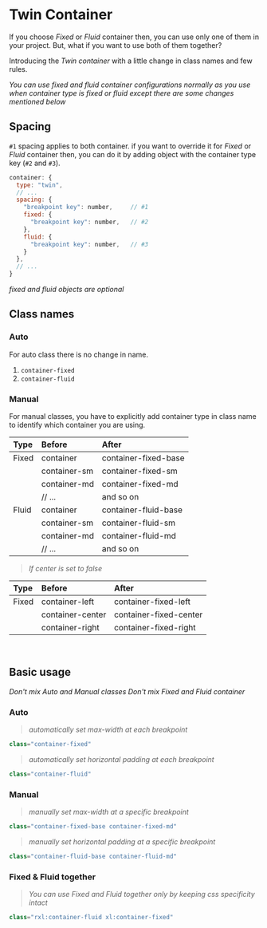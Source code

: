 
# Twin Container

If you choose _Fixed_ or _Fluid_ container then, you can use only one of them in your project. But, what if you want to use both of them together?

Introducing the _Twin container_ with a little change in class names and few rules.

<Callout type="info">
  <em>You can use fixed and fluid container</em>
  <em> configurations normally as you use</em>
  <em> when container type is fixed or fluid</em>
  <em> except there are some changes mentioned below</em>
</Callout>

<br />

## Spacing

`#1` spacing applies to both container. if you want to override it for _Fixed_ or _Fluid_ container then, you can do it by adding object with the container type key (`#2` and `#3`).

```js
container: {
  type: "twin",
  // ...
  spacing: {
    "breakpoint key": number,     // #1
    fixed: {
      "breakpoint key": number,   // #2
    },
    fluid: {
      "breakpoint key": number,   // #3
    }
  },
  // ...
}
```

<Callout type="info">
  <em>fixed and fluid objects are optional</em>
</Callout>

<br />

## Class names

### Auto

For auto class there is no change in name.

1. `container-fixed`
2. `container-fluid`

### Manual

For manual classes, you have to explicitly add container type in class name to identify which container you are using.

| Type  | Before       | After                |
| :---- | :----------- | :------------------- |
| Fixed | container    | container-fixed-base |
|       | container-sm | container-fixed-sm   |
|       | container-md | container-fixed-md   |
|       | // ...       | and so on            |
| Fluid | container    | container-fluid-base |
|       | container-sm | container-fluid-sm   |
|       | container-md | container-fluid-md   |
|       | // ...       | and so on            |

> <em>If center is set to false</em>

| Type  | Before           | After                  |
| :---- | :--------------- | :--------------------- |
| Fixed | container-left   | container-fixed-left   |
|       | container-center | container-fixed-center |
|       | container-right  | container-fixed-right  |

<br />

## Basic usage

<Callout type="error">
  <em>Don't mix Auto and Manual classes</em>
</Callout>
<Callout type="error">
  <em>Don't mix Fixed and Fluid container</em>
</Callout>

### Auto

> <em>automatically set max-width at each breakpoint</em>

```js
class="container-fixed"
```

> <em>automatically set horizontal padding at each breakpoint</em>

```js
class="container-fluid"
```

### Manual

> <em>manually set max-width at a specific breakpoint</em>

```js
class="container-fixed-base container-fixed-md"
```

> <em>manually set horizontal padding at a specific breakpoint</em>

```js
class="container-fluid-base container-fluid-md"
```

### Fixed & Fluid together

> <em>You can use Fixed and Fluid together only</em>
> <em> by keeping css specificity intact</em>

```js
class="rxl:container-fluid xl:container-fixed"
```
